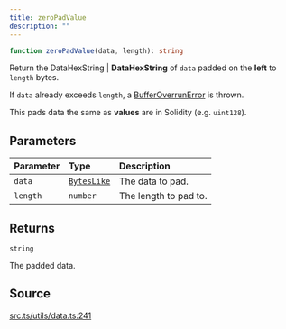 ```yaml
---
title: zeroPadValue
description: ""
---
```


```ts
function zeroPadValue(data, length): string
```

Return the DataHexString | **DataHexString** of `data` padded on the **left**
 to `length` bytes.

 If `data` already exceeds `length`, a [BufferOverrunError](../interfaces/BufferOverrunError) is
 thrown.

 This pads data the same as **values** are in Solidity
 (e.g. `uint128`).

## Parameters

| Parameter | Type | Description |
| :------ | :------ | :------ |
| `data` | [`BytesLike`](/content/type-aliases/BytesLike.mdx) | The data to pad. |
| `length` | `number` | The length to pad to. |

## Returns

`string`

The padded data.

## Source

[src.ts/utils/data.ts:241](https://github.com/dominant-strategies/quais-6.js/blob/3f482dd134064d41657ff7dc9ba8162f741c9c83/src.ts/utils/data.ts#L241)
